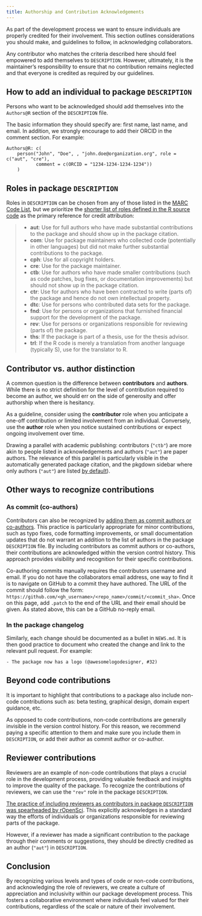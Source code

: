 ```yaml
---
title: Authorship and Contribution Acknowledgements
---
```


As part of the development process we want to ensure individuals are properly credited for their involvement. This section outlines considerations you should make, and guidelines to follow, in acknowledging collaborators.

Any contributor who matches the criteria described here should feel empowered to add themselves to `DESCRIPTION`.
However, ultimately, it is the maintainer's responsibility to ensure that no contribution remains neglected and that everyone is credited as required by our guidelines.

## How to add an individual to package `DESCRIPTION`

Persons who want to be acknowledged should add themselves into the `Authors@R` section of the `DESCRIPTION` file. 

The basic information they should specify are: first name, last name, and email. In addition, we strongly encourage to add their ORCID in the comment section. For example:

```
Authors@R: c(
    person("John", "Doe", , "john.doe@organization.org", role = c("aut", "cre"),
           comment = c(ORCID = "1234-1234-1234-1234"))
    )
```

## Roles in package `DESCRIPTION`

Roles in `DESCRIPTION` can be chosen from any of those listed in the [MARC Code List](https://www.loc.gov/marc/relators/relacode.html), but we prioritize the [shorter list of roles defined in the R source code](https://github.com/r-devel/r-svn/blob/dc6a7d6cf9582ca401b1fc386c86046974d34901/src/library/utils/R/sysdata.R#L28-L39) as the primary reference for credit attribution:

> - **aut**: Use for full authors who have made substantial contributions to the package and should show up in the package citation.
> - **com**: Use for package maintainers who collected code (potentially in other languages) but did not make further substantial contributions to the package.
> - **cph**: Use for all copyright holders.
> - **cre**: Use for the package maintainer.
> - **ctb**: Use for authors who have made smaller contributions (such as code patches, bug fixes, or documentation improvements) but should not show up in the package citation.
> - **ctr**: Use for authors who have been contracted to write (parts of) the package and hence do not own intellectual property.
> - **dtc**: Use for persons who contributed data sets for the package.
> - **fnd**: Use for persons or organizations that furnished financial support for the development of the package.
> - **rev**: Use for persons or organizations responsible for reviewing (parts of) the package.
> - **ths**: If the package is part of a thesis, use for the thesis advisor.
> - **trl**: If the R code is merely a translation from another language (typically S), use for the translator to R.

## Contributor vs. author distinction

A common question is the difference between **contributors** and **authors**. While there is no strict definition for the level of contribution required to become an author, we should err on the side of generosity and offer authorship when there is hesitancy.

As a guideline, consider using the **contributor** role when you anticipate a one-off contribution or limited involvement from an individual. Conversely, use the **author** role when you notice sustained contributions or expect ongoing involvement over time.

Drawing a parallel with academic publishing: contributors (`"ctb"`) are more akin to people listed in acknowledgements and authors (`"aut"`) are paper authors. The relevance of this parallel is particularly visible in the automatically generated package citation, and the pkgdown sidebar where only authors (`"aut"`) are listed [by default](https://pkgdown.r-lib.org/reference/build_home.html#additional-control-via-yaml)).

## Other ways to recognize contributions

### As commit (co-authors)

Contributors can also be recognized by [adding them as commit authors or co-authors](https://github.blog/2018-01-29-commit-together-with-co-authors/). This practice is particularly appropriate for minor contributions, such as typo fixes, code formatting improvements, or small documentation updates that do not warrant an addition to the list of authors in the package `DESCRIPTION` file. By including contributors as commit authors or co-authors, their contributions are acknowledged within the version control history. This approach provides visibility and recognition for their specific contributions.

Co-authoring commits manually requires the contributors username and email. If you do not have the collaborators email address, one way to find it is to navigate on GitHub to a commit they have authored. The URL of the commit should follow the form: `https://github.com/<gh_username>/<repo_name>/commit/<commit_sha>`. Once on this page, add `.patch` to the end of the URL and their email should be given. As stated above, this can be a GitHub no-reply email.

### In the package changelog

Similarly, each change should be documented as a bullet in `NEWS.md`. It is then good practice to document who created the change and link to the relevant pull request. For example:

```{filename="NEWS.md"}
- The package now has a logo (@awesomelogodesigner, #32)
```

## Beyond code contributions

It is important to highlight that contributions to a package also include non-code contributions such as: beta testing, graphical design, domain expert guidance, etc.

As opposed to code contributions, non-code contributions are generally invisible in the version control history. For this reason, we recommend paying a specific attention to them and make sure you include them in `DESCRIPTION`, or add their author as commit author or co-author.

## Reviewer contributions

Reviewers are an example of non-code contributions that plays a crucial role in the development process, providing valuable feedback and insights to improve the quality of the package. To recognize the contributions of reviewers, we can use the `"rev"` role in the package `DESCRIPTION`.

[The practice of including reviewers as contributors in package `DESCRIPTION` was spearheaded by rOpenSci](https://ropensci.org/blog/2018/03/16/thanking-reviewers-in-metadata/). This explicitly acknowledges in a standard way the efforts of individuals or organizations responsible for reviewing parts of the package.

However, if a reviewer has made a significant contribution to the package through their comments or suggestions, they should be directly credited as an author (`"aut"`) in `DESCRIPTION`.

## Conclusion

By recognizing various levels and types of code or non-code contributions, and acknowledging the role of reviewers, we create a culture of appreciation and inclusivity within our package development process. This fosters a collaborative environment where individuals feel valued for their contributions, regardless of the scale or nature of their involvement.
